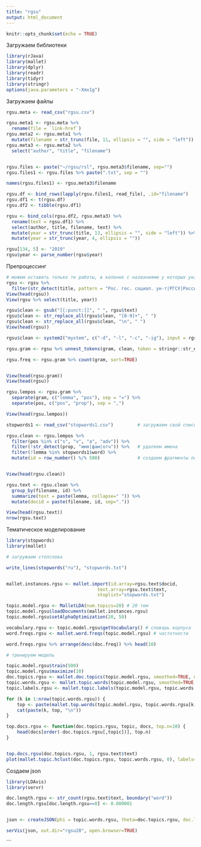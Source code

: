 ---
title: "rgsu"
output: html_document
---

```{r setup, include=FALSE}
knitr::opts_chunk$set(echo = TRUE)
```

Загружаем библиотеки

```{r}
library(rJava)
library(mallet)
library(dplyr)
library(readr)
library(tidyr)
library(stringr)
options(java.parameters = "-Xmx1g")
```

Загружаем файлы

```{r}

rgsu.meta <- read_csv("rgsu.csv")

rgsu.meta1 <- rgsu.meta %>%
  rename(file = `link-href`)
rgsu.meta2 <- rgsu.meta1 %>% 
  mutate(filename = str_trunc(file, 11, ellipsis = "", side = "left"))
rgsu.meta3 <- rgsu.meta2 %>%
  select("author", "title", "filename")


rgsu.files <- paste("~/rgsu/rsl", rgsu.meta3$filename, sep="")
rgsu.files1 <- rgsu.files %>% paste(".txt", sep = "")

names(rgsu.files1) <- rgsu.meta3$filename

rgsu.df <- bind_rows(lapply(rgsu.files1, read_file), .id="filename")
rgsu.df1 <- t(rgsu.df)
rgsu.df2 <- tibble(rgsu.df1)

rgsu <- bind_cols(rgsu.df2, rgsu.meta3) %>%
  rename(text = rgsu.df1) %>%
  select(author, title, filename, text) %>%
  mutate(year = str_trunc(title, 13, ellipsis = "", side = "left")) %>%
  mutate(year = str_trunc(year, 4, ellipsis = ""))

rgsu[134, 5] <- "2019"
rgsu$year <- parse_number(rgsu$year)
```

Препроцессинг

```{r}

# можем оставить только те работы, в колонке с названиями у которых указано имя нужного университета
rgsu <- rgsu %>%
  filter(str_detect(title, pattern = "Рос. гос. социал. ун-т|РГСУ|Российский государственный социальный"))
View(head(rgsu))
View(rgsu %>% select(title, year))

rgsu$clean <- gsub("[[:punct:]]", " ", rgsu$text)
rgsu$clean <- str_replace_all(rgsu$clean, "[0-9]+", " ")
rgsu$clean <- str_replace_all(rgsu$clean, "\n", " ")
View(head(rgsu))

rgsu$clean <- system2("mystem", c("-d", "-l", "-c", "-ig"), input = rgsu$clean, stdout = TRUE)

rgsu.gram <- rgsu %>% unnest_tokens(gram, clean, token = stringr::str_extract_all, pattern="\\w+=[A-Z]+,*(имя|фам|отч)*")

rgsu.freq <- rgsu.gram %>% count(gram, sort=TRUE)


View(head(rgsu.gram))
View(head(rgsu))

rgsu.lempos <- rgsu.gram %>%
  separate(gram, c("lemma", "pos"), sep = "=") %>%
  separate(pos, c("pos", "prop"), sep = ",")

View(head(rgsu.lempos))

stopwords1 <- read_csv("stopwords1.csv")         # загружаем свой список стоп-слов

rgsu.clean <- rgsu.lempos %>% 
  filter(pos %in% c("s", "v", "a", "adv")) %>%
  filter(!str_detect(prop, "имя|фам|отч")) %>%   # удаляем имена
  filter(!lemma %in% stopwords1$word) %>%
  mutate(id = row_number() %/% 500)              # создаем фрагменты по 500 слов


View(head(rgsu.clean))

rgsu.text <- rgsu.clean %>%
  group_by(filename, id) %>%
  summarize(text = paste(lemma, collapse=" ")) %>%
  mutate(docid = paste(filename, id, sep="."))

View(head(rgsu.text))
nrow(rgsu.text)

```

Тематическое моделирование

```{r}
library(stopwords)
library(mallet)

# загружаем стопслова

write_lines(stopwords("ru"), "stopwords.txt")


mallet.instances.rgsu <- mallet.import(id.array=rgsu.text$docid,
                                  text.array=rgsu.text$text,
                                  stoplist="stopwords.txt")

topic.model.rgsu <- MalletLDA(num.topics=20) # 20 тем
topic.model.rgsu$loadDocuments(mallet.instances.rgsu) 
topic.model.rgsu$setAlphaOptimization(20, 50) 

vocabulary.rgsu <- topic.model.rgsu$getVocabulary() # словарь корпуса
word.freqs.rgsu <- mallet.word.freqs(topic.model.rgsu) # частотности

word.freqs.rgsu %>% arrange(desc(doc.freq)) %>% head(10)

# тренируем модель 

topic.model.rgsu$train(500)
topic.model.rgsu$maximize(10)
doc.topics.rgsu <- mallet.doc.topics(topic.model.rgsu, smoothed=TRUE, normalized=TRUE)
topic.words.rgsu <- mallet.topic.words(topic.model.rgsu, smoothed=TRUE, normalized=TRUE)
topic.labels.rgsu <- mallet.topic.labels(topic.model.rgsu, topic.words.rgsu, 5)

for (k in 1:nrow(topic.words.rgsu)) {
    top <- paste(mallet.top.words(topic.model.rgsu, topic.words.rgsu[k,], 30)$words,collapse=" ")
    cat(paste(k, top, "\n"))
}

top.docs.rgsu <- function(doc.topics.rgsu, topic, docs, top.n=10) {
    head(docs[order(-doc.topics.rgsu[,topic])], top.n)
}


top.docs.rgsu(doc.topics.rgsu, 1, rgsu.text$text)
plot(mallet.topic.hclust(doc.topics.rgsu, topic.words.rgsu, 0), labels=topic.labels.rgsu)
```

Создаем json

```{r}
library(LDAvis)
library(servr)

doc.length.rgsu <- str_count(rgsu.text$text, boundary("word"))
doc.length.rgsu[doc.length.rgsu==0] <- 0.000001


json <- createJSON(phi = topic.words.rgsu, theta=doc.topics.rgsu, doc.length=doc.length.rgsu, vocab=vocabulary.rgsu, term.frequency=word.freqs.rgsu$term.freq)

serVis(json, out.dir="rgsu20", open.browser=TRUE)
```
```
